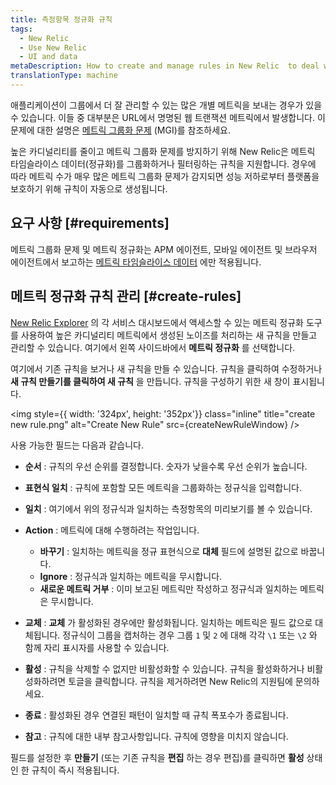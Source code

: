 ```yaml
---
title: 측정항목 정규화 규칙
tags:
  - New Relic
  - Use New Relic
  - UI and data
metaDescription: How to create and manage rules in New Relic  to deal with noise from high cardinality metrics and prevent metric grouping issues (MGIs).
translationType: machine
---
```



애플리케이션이 그룹에서 더 잘 관리할 수 있는 많은 개별 메트릭을 보내는 경우가 있을 수 있습니다. 이들 중 대부분은 URL에서 명명된 웹 트랜잭션 메트릭에서 발생합니다. 이 문제에 대한 설명은 [메트릭 그룹화 문제](/docs/using-new-relic/cross-product-functions/troubleshooting/metric-grouping-issues) (MGI)를 참조하세요.

높은 카디널리티를 줄이고 메트릭 그룹화 문제를 방지하기 위해 New Relic은 메트릭 타임슬라이스 데이터(정규화)를 그룹화하거나 필터링하는 규칙을 지원합니다. 경우에 따라 메트릭 수가 매우 많은 메트릭 그룹화 문제가 감지되면 성능 저하로부터 플랫폼을 보호하기 위해 규칙이 자동으로 생성됩니다.

## 요구 사항 [#requirements]

메트릭 그룹화 문제 및 메트릭 정규화는 APM 에이전트, 모바일 에이전트 및 브라우저 에이전트에서 보고하는 [메트릭 타임슬라이스 데이터](/docs/data-apis/understand-data/new-relic-data-types/#timeslice-data) 에만 적용됩니다.

## 메트릭 정규화 규칙 관리 [#create-rules]

[New Relic Explorer](/docs/new-relic-one/use-new-relic-one/ui-data/new-relic-one-entity-explorer-view-performance-across-apps-services-hosts) 의 각 서비스 대시보드에서 액세스할 수 있는 메트릭 정규화 도구를 사용하여 높은 카디널리티 메트릭에서 생성된 노이즈를 처리하는 새 규칙을 만들고 관리할 수 있습니다. 여기에서 왼쪽 사이드바에서 **메트릭 정규화** 를 선택합니다.

여기에서 기존 규칙을 보거나 새 규칙을 만들 수 있습니다. 규칙을 클릭하여 수정하거나 **새 규칙 만들기를 클릭하여 새 규칙** 을 만듭니다. 규칙을 구성하기 위한 새 창이 표시됩니다.

<img
  style={{ width: '324px', height: '352px'}}
  class="inline"
  title="create new rule.png"
  alt="Create New Rule"
  src={createNewRuleWindow}
/>

사용 가능한 필드는 다음과 같습니다.

* **순서** : 규칙의 우선 순위를 결정합니다. 숫자가 낮을수록 우선 순위가 높습니다.

* **표현식 일치** : 규칙에 포함할 모든 메트릭을 그룹화하는 정규식을 입력합니다.

* **일치** : 여기에서 위의 정규식과 일치하는 측정항목의 미리보기를 볼 수 있습니다.

* **Action** : 메트릭에 대해 수행하려는 작업입니다.

  * **바꾸기** : 일치하는 메트릭을 정규 표현식으로 **대체** 필드에 설명된 값으로 바꿉니다.
  * **Ignore** : 정규식과 일치하는 메트릭을 무시합니다.
  * **새로운 메트릭 거부** : 이미 보고된 메트릭만 작성하고 정규식과 일치하는 메트릭은 무시합니다.

* **교체** : **교체** 가 활성화된 경우에만 활성화됩니다. 일치하는 메트릭은 필드 값으로 대체됩니다. 정규식이 그룹을 캡처하는 경우 그룹 `1` 및 `2` 에 대해 각각 `\1` 또는 `\2` 와 함께 자리 표시자를 사용할 수 있습니다.

* **활성** : 규칙을 삭제할 수 없지만 비활성화할 수 있습니다. 규칙을 활성화하거나 비활성화하려면 토글을 클릭합니다. 규칙을 제거하려면 New Relic의 지원팀에 문의하세요.

* **종료** : 활성화된 경우 연결된 패턴이 일치할 때 규칙 폭포수가 종료됩니다.

* **참고** : 규칙에 대한 내부 참고사항입니다. 규칙에 영향을 미치지 않습니다.

필드를 설정한 후 **만들기** (또는 기존 규칙을 **편집** 하는 경우 편집)를 클릭하면 **활성** 상태인 한 규칙이 즉시 적용됩니다.